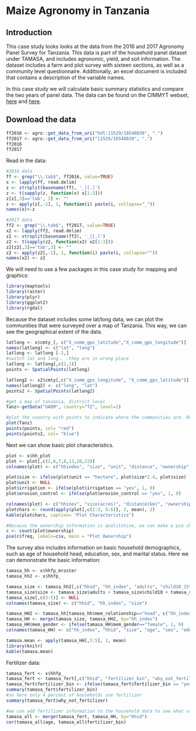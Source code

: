 # Maize Agronomy in Tanzania

## Introduction

This case study looks looks at the data from the 2016 and 2017 Agronomy Panel Survey for Tanzania. This data is part of the household panel dataset under TAMASA, and includes agronomic, yield, and soil information. The dataset includes a farm and plot survey with sixteen sections, as well as a community level questionnaire. Additionally, an excel document is included that contains a description of the variable names.

In this case study we will calculate basic summary statistics and compare the two years of panel data. The data can be found on the CIMMYT webset,  [here](https://data.cimmyt.org/dataset.xhtml?persistentId=hdl:11529/10548039) and [here](https://data.cimmyt.org/dataset.xhtml?persistentId=hdl:11529/10548038).  


## Download the data 

```r
ff2016 <- agro::get_data_from_uri("hdl:11529/10548039", ".")
ff2017 <- agro::get_data_from_uri("11529/10548038", ".")
ff2016
ff2017
```


Read in the data:
```r
#2016 data
ff <- grep("\\.tab$", ff2016, value=TRUE)
x <- lapply(ff, read.delim)
z <- strsplit(basename(ff), '_|[.]')
z <- t(sapply(z, function(x) x[1:3]))
z[z[,3]=='tab', 3] <- ""
z <- apply(z[,-1], 1, function(i) paste(i, collapse="_"))
names(x)<-z

#2017 data
ff2 <- grep("\\.tab$", ff2017, value=TRUE)
x2 <- lapply(ff2, read.delim)
z2 <- strsplit(basename(ff2), '_|[.]')
z2 <- t(sapply(z2, function(x2) x2[1:3]))
z2[z2[,3]=='tab',3] <- ""
z2 <- apply(z2[,-1], 1, function(i) paste(i, collapse=""))
names(x2) <- z2

```

We will need to use a few packages in this case study for mapping and graphics: 
```r
library(maptools)
library(raster)
library(plyr)
library(ggplot2)
library(rgdal)
```

Because the dataset includes some lat/long data, we can plot the communities that were surveyed over a map of Tanzania. This way, we can see the geographical extent of the data. 

```r
latlong <- x$cmty_[, c("X_comm_gps_latitude","X_comm_gps_longitude")]
names(latlong) <- c("lat", "long")
latlong <- latlong [-2,]  
#switch lat and long.. .they are in wrong place
latlong <- latlong[,c(2,1)]
points <- SpatialPoints(latlong)

latlong2 <- x2$cmty[,c("X_comm_gps_longitude", "X_comm_gps_latitude")]
names(latlong2) <- c("long", "lat")
points2 <- SpatialPoints(latlong2)

#get a map of tanzania, district level
Tanz<-getData("GADM", country="TZ", level=2)

#plot the country with points to indicate where the communities are. Red indicates 2016 data, blue is 2017. The mostly overlap.
plot(Tanz)
points(points, col= "red")
points(points2, col= "blue")
```

Next we can show basic plot characteristics. 

```r
plot <- x$hh_plot
plot <- plot[,c(2,6,7,8,13,20,22)]
colnames(plot) <- c("hhindex", "size", "unit", "distance", "ownership", "irrigation", "erosion_control")

plot$size <- ifelse(plot$unit == "hectare", plot$size*2.4, plot$size) 
plot$unit <- NULL
plot$irrigation <- ifelse(plot$irrigation == "yes", 1, 0)
plot$erosion_control <- ifelse(plot$erosion_control == "yes", 1, 0)

colnames(plot) <- c("hhinex", "size(acres)", "distance(km)", "ownership", "irrigation (%)", "erosion (%)")
plotchars <- round(apply(plot[,c(2:3, 5:6)], 2, mean), 2)
kable(plotchars, caption= "Plot Characteristics")

#Because the ownership information is qualitative, we can make a pie chart to represent the information:
c <- count(plot$ownership)
pie(c$freq, labels=c$x, main = "Plot Ownership")
```

The survey also includes information on basic household demographics, such as age of household head, education, sex, and marital status. Here we can demonstrate the basic information: 

```r
tamasa_hh <- x$hhfp_mroster
tamasa_hh2 <- x$hhfp_

tamasa_size <- tamasa_hh2[,c("hhid", "hh_index", "adults", "child10_15", "child10")]
tamasa_size$size <- tamasa_size$adults + tamasa_size$child10 + tamasa_size$child10_15
tamasa_size[,c(3:5)] <- NULL
colnames(tamasa_size) <- c("hhid", "hh_index", "size")

tamasa_HH2 <- tamasa_hh[tamasa_hh$mem_relationship=="head", c("hh_index", "mem_age", "mem_gender", "mem_education", "mem_marital")]
tamasa_HH <- merge(tamasa_size, tamasa_HH2, by="hh_index")
tamasa_HH$mem_gender <- ifelse(tamasa_HH$mem_gender=="female", 1, 0)
colnames(tamasa_HH) <- c("hh_index", "hhid", "size", "age", "sex", "education", "marital")

tamasa.mean <- apply(tamasa_HH[,3:5], 2, mean)
library(knitr)
kable(tamasa.mean)
```

Fertilizer data: 
```r
tamasa_fert <- x$hhfp_
tamasa_fert <- tamasa_fert[,c("hhid", "fertilizer_bin", "why_not_fertilizer")]
tamasa_fert$fertilizer_bin <- ifelse(tamasa_fert$fertilizer_bin == "yes", 1, 0)
summary(tamasa_fert$fertilizer_bin)
#so here only 4 percent of households use fertilizer
summary(tamasa_fert$why_not_fertilizer)

#we can add fertilizer information to the household data to see what variables may be correlated with fertilizer use
tamasa_all <- merge(tamasa_fert, tamasa_HH, by="hhid")
cor(tamasa_all$age, tamasa_all$fertilizer_bin)

```

